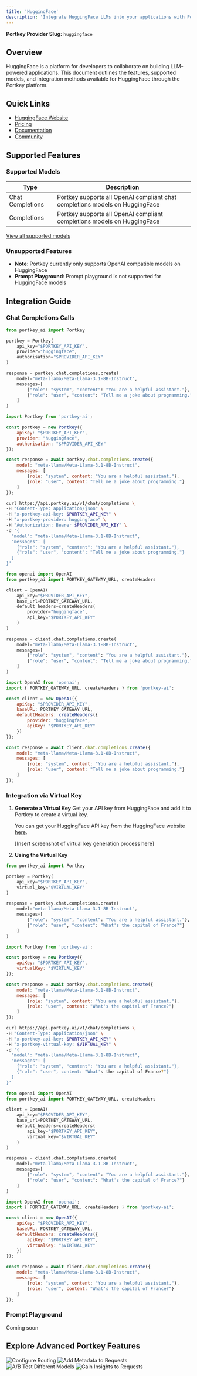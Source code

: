 ```yaml
---
title: 'HuggingFace'
description: 'Integrate HuggingFace LLMs into your applications with Portkey'
---
```


**Portkey Provider Slug:** `huggingface`

## Overview

HuggingFace is a platform for developers to collaborate on building LLM-powered applications. This document outlines the features, supported models, and integration methods available for HuggingFace through the Portkey platform.

## Quick Links

- [HuggingFace Website](https://huggingface.co/)
- [Pricing](https://huggingface.co/pricing#endpoints)
- [Documentation](https://huggingface.co/docs/api-inference/index)
- [Community](https://huggingface.co/join/discord)

## Supported Features

### Supported Models

| Type | Description |
|------|-------------|
| Chat Completions | Portkey supports all OpenAI compliant chat completions models on HuggingFace |
| Completions | Portkey supports all OpenAI compliant completions models on HuggingFace |

[View all supported models](https://huggingface.co/models)

### Unsupported Features

- **Note**: Portkey currently only supports OpenAI compatible models on HuggingFace
- **Prompt Playground**: Prompt playground is not supported for HuggingFace models

## Integration Guide

### Chat Completions Calls

<CodeGroup>

```Python python
from portkey_ai import Portkey

portkey = Portkey(
    api_key="$PORTKEY_API_KEY",
    provider="huggingface",
    authorisation="$PROVIDER_API_KEY"
)

response = portkey.chat.completions.create(
    model="meta-llama/Meta-Llama-3.1-8B-Instruct",
    messages=[
        {"role": "system", "content": "You are a helpful assistant."},
        {"role": "user", "content": "Tell me a joke about programming."}
    ]
)
```

```js node
import Portkey from 'portkey-ai';

const portkey = new Portkey({
    apiKey: "$PORTKEY_API_KEY",
    provider: "huggingface",
    authorisation: "$PROVIDER_API_KEY"
});

const response = await portkey.chat.completions.create({
    model: "meta-llama/Meta-Llama-3.1-8B-Instruct",
    messages: [
        {role: "system", content: "You are a helpful assistant."},
        {role: "user", content: "Tell me a joke about programming."}
    ]
});
```

```bash cURL
curl https://api.portkey.ai/v1/chat/completions \
-H "Content-Type: application/json" \
-H "x-portkey-api-key: $PORTKEY_API_KEY" \
-H "x-portkey-provider: huggingface" \
-H "Authorization: Bearer $PROVIDER_API_KEY" \
-d '{
  "model": "meta-llama/Meta-Llama-3.1-8B-Instruct",
  "messages": [
    {"role": "system", "content": "You are a helpful assistant."},
    {"role": "user", "content": "Tell me a joke about programming."}
  ]
}'
```

```Python OpenAI Python SDK
from openai import OpenAI
from portkey_ai import PORTKEY_GATEWAY_URL, createHeaders

client = OpenAI(
    api_key="$PROVIDER_API_KEY",
    base_url=PORTKEY_GATEWAY_URL,
    default_headers=createHeaders(
        provider="huggingface",
        api_key="$PORTKEY_API_KEY"
    )
)

response = client.chat.completions.create(
    model="meta-llama/Meta-Llama-3.1-8B-Instruct",
    messages=[
        {"role": "system", "content": "You are a helpful assistant."},
        {"role": "user", "content": "Tell me a joke about programming."}
    ]
)
```

```js OpenAI Node SDK
import OpenAI from 'openai';
import { PORTKEY_GATEWAY_URL, createHeaders } from 'portkey-ai';

const client = new OpenAI({
    apiKey: "$PROVIDER_API_KEY",
    baseURL: PORTKEY_GATEWAY_URL,
    defaultHeaders: createHeaders({
        provider: "huggingface",
        apiKey: "$PORTKEY_API_KEY"
    })
});

const response = await client.chat.completions.create({
    model: "meta-llama/Meta-Llama-3.1-8B-Instruct",
    messages: [
        {role: "system", content: "You are a helpful assistant."},
        {role: "user", content: "Tell me a joke about programming."}
    ]
});
```

</CodeGroup>

### Integration via Virtual Key

1. **Generate a Virtual Key**
   Get your API key from HuggingFace and add it to Portkey to create a virtual key.

   You can get your HuggingFace API key from the HuggingFace website [here](https://huggingface.co/login).

   [Insert screenshot of virtual key generation process here]

2. **Using the Virtual Key**

<CodeGroup>

```Python python
from portkey_ai import Portkey

portkey = Portkey(
    api_key="$PORTKEY_API_KEY",
    virtual_key="$VIRTUAL_KEY"
)

response = portkey.chat.completions.create(
    model="meta-llama/Meta-Llama-3.1-8B-Instruct",
    messages=[
        {"role": "system", "content": "You are a helpful assistant."},
        {"role": "user", "content": "What's the capital of France?"}
    ]
)
```

```js node
import Portkey from 'portkey-ai';

const portkey = new Portkey({
    apiKey: "$PORTKEY_API_KEY",
    virtualKey: "$VIRTUAL_KEY"
});

const response = await portkey.chat.completions.create({
    model: "meta-llama/Meta-Llama-3.1-8B-Instruct",
    messages: [
        {role: "system", content: "You are a helpful assistant."},
        {role: "user", content: "What's the capital of France?"}
    ]
});
```

```bash cURL
curl https://api.portkey.ai/v1/chat/completions \
-H "Content-Type: application/json" \
-H "x-portkey-api-key: $PORTKEY_API_KEY" \
-H "x-portkey-virtual-key: $VIRTUAL_KEY" \
-d '{
  "model": "meta-llama/Meta-Llama-3.1-8B-Instruct",
  "messages": [
    {"role": "system", "content": "You are a helpful assistant."},
    {"role": "user", content: "What's the capital of France?"}
  ]
}'
```

```Python OpenAI Python SDK
from openai import OpenAI
from portkey_ai import PORTKEY_GATEWAY_URL, createHeaders

client = OpenAI(
    api_key="$PROVIDER_API_KEY",
    base_url=PORTKEY_GATEWAY_URL,
    default_headers=createHeaders(
        api_key="$PORTKEY_API_KEY",
        virtual_key="$VIRTUAL_KEY"
    )
)

response = client.chat.completions.create(
    model="meta-llama/Meta-Llama-3.1-8B-Instruct",
    messages=[
        {"role": "system", "content": "You are a helpful assistant."},
        {"role": "user", "content": "What's the capital of France?"}
    ]
)
```

```js OpenAI Node SDK
import OpenAI from 'openai';
import { PORTKEY_GATEWAY_URL, createHeaders } from 'portkey-ai';

const client = new OpenAI({
    apiKey: "$PROVIDER_API_KEY",
    baseURL: PORTKEY_GATEWAY_URL,
    defaultHeaders: createHeaders({
        apiKey: "$PORTKEY_API_KEY",
        virtualKey: "$VIRTUAL_KEY"
    })
});

const response = await client.chat.completions.create({
    model: "meta-llama/Meta-Llama-3.1-8B-Instruct",
    messages: [
        {role: "system", content: "You are a helpful assistant."},
        {role: "user", content: "What's the capital of France?"}
    ]
});
```

</CodeGroup>

### Prompt Playground

Coming soon

## Explore Advanced Portkey Features

<CardGroup cols={2}>
  <Card title="Configure Routing" href="/docs/product/ai-gateway/routing">
    <img src="/api/placeholder/400/320" alt="Configure Routing" />
  </Card>
  <Card title="Add Metadata to Requests" href="/docs/product/observability/metadata">
    <img src="/api/placeholder/400/320" alt="Add Metadata to Requests" />
  </Card>
  <Card title="A/B Test Different Models" href="/docs/product/ai-gateway/load-balance">
    <img src="/api/placeholder/400/320" alt="A/B Test Different Models" />
  </Card>
  <Card title="Gain Insights to Requests" href="/docs/product/observability/traces">
    <img src="/api/placeholder/400/320" alt="Gain Insights to Requests" />
  </Card>
</CardGroup>